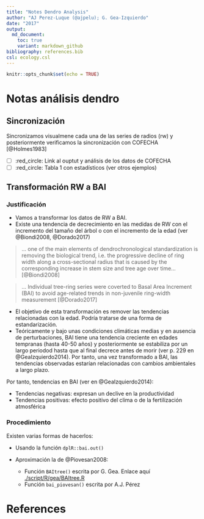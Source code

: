 ```yaml
---
title: "Notes Dendro Analysis"
author: "AJ Perez-Luque (@ajpelu); G. Gea-Izquierdo"
date: "2017"
output:  
  md_document:
    toc: true
    variant: markdown_github
bibliography: references.bib
csl: ecology.csl
---
```


```r
knitr::opts_chunk$set(echo = TRUE)
```

# Notas análisis dendro

## Sincronización 
Sincronizamos visualmene cada una de las series de radios (rw) y posteriormente verificamos la sincronización con  COFECHA [@Holmes1983]

* [ ] :red_circle: Link al ouptut y análisis de los datos de COFECHA
* [ ] :red_circle: Tabla 1 con estadísticos (ver otros ejemplos)

## Transformación RW a BAI
### Justificación 
* Vamos a transformar los datos de RW a BAI. 
* Existe una tendencia de decrecimiento en las medidas de RW con el incremento del tamaño del árbol o con el incremento de la edad (ver @Biondi2008, @Dorado2017)

> ... one of the main elements of dendrochronological standardization is removing the biological trend, i.e. the progressive decline of ring width along a cross-sectional radius that is caused by the corresponding increase in stem size and tree age over time... [@Biondi2008]

> ... Individual tree-ring series were coverted to Basal Area Increment (BAI) to avoid age-related trends in non-juvenile ring-width measurement [@Dorado2017]

* El objetivo de esta transformación es remover las tendencias relacionadas con la edad. Podría tratarse de una forma de estandarización. 
* Teóricamente y bajo unas condiciones climáticas medias y en ausencia de perturbaciones, BAI tiene una tendencia creciente en edades tempranas (hasta 40-50 años) y posteriormente se estabiliza por un largo periodod hasta que al final decrece antes de morir (ver p. 229 en @GeaIzquierdo2014). Por tanto, una vez transformado a BAI, las tendencias observadas estarían relacionadas con cambios ambientales a largo plazo.

Por tanto, tendencias en BAI (ver en @GeaIzquierdo2014): 

* Tendencias negativas: expresan un declive en la productividad 
* Tendencias positivas: efecto positivo del clima o de la fertilización atmosférica

### Procedimiento
Existen varias formas de hacerlos: 

* Usando la función `dplR::bai.out()`
* Aproximación la de @Piovesan2008:

    * Función `BAItree()` escrita por G. Gea. Enlace aquí [./script/R/gea/BAItree.R](/script/R/gea/BAItree.R)
    * Función `bai_piovesan()` escrita por A.J. Pérez 
    
    



# References 